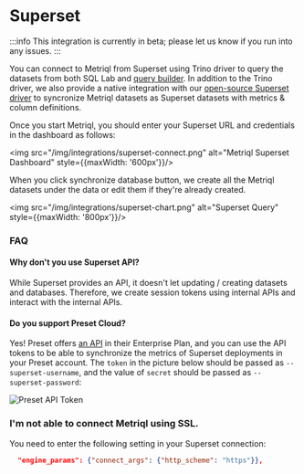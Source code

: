 # Superset

:::info
This integration is currently in beta; please let us know if you run into any issues.
:::

<YoutubeVideo id="mfPJHB-BRVk" />

You can connect to Metriql from Superset using Trino driver to query the datasets from both SQL Lab and [query builder](https://superset.apache.org/docs/creating-charts-dashboards/exploring-data). In addition to the Trino driver, we also provide a native integration with our [open-source Superset driver](https://github.com/metriql/metriql-superset) to syncronize Metriql datasets as Superset datasets with metrics & column definitions.

Once you start Metriql, you should enter your Superset URL and credentials in the dashboard as follows:

<img src="/img/integrations/superset-connect.png" alt="Metriql Superset Dashboard" style={{maxWidth: '600px'}}/>

When you click synchronize database button, we create all the Metriql datasets under the data or edit them if they're already created.

<img src="/img/integrations/superset-chart.png" alt="Superset Query" style={{maxWidth: '800px'}}/>

### FAQ

#### Why don't you use Superset API?

While Superset provides an API, it doesn't let updating / creating datasets and databases. Therefore, we create session tokens using internal APIs and interact with the internal APIs.

#### Do you support Preset Cloud?

Yes! Preset offers [an API](https://docs.preset.io/docs/using-the-preset-api) in their Enterprise Plan, and you can use the API tokens to be able to synchronize the metrics of Superset deployments in your Preset account. The `token` in the picture below should be passed as `--superset-username`, and the value of `secret` should be passed as `--superset-password`:

![Preset API Token](https://raw.githubusercontent.com/metriql/metriql-superset/main/preset-token-image.png)

### I'm not able to connect Metriql using SSL.

You need to enter the following setting in your Superset connection:

```json
  "engine_params": {"connect_args": {"http_scheme": "https"}},
```